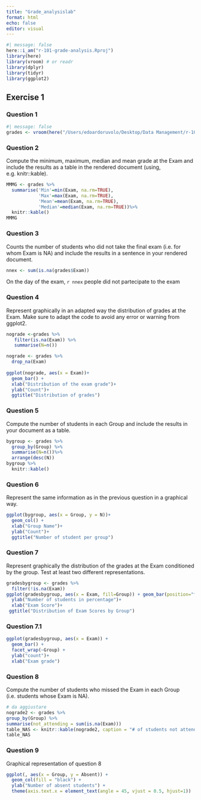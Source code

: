```yaml
---
title: "Grade_analysislab"
format: html
echo: false
editor: visual
---
```


```r
#| message: false
here::i_am("r-101-grade-analysis.Rproj")
library(here)
library(vroom) # or readr
library(dplyr)
library(tidyr)
library(ggplot2)
```

## Exercise 1

### Question 1

```r
#| message: false
grades <- vroom(here("/Users/edoardoruvolo/Desktop/Data Management/r-101-grade-analysis/grades.csv"))
```

### Question 2

Compute the minimum, maximum, median and mean grade at the Exam and include the results as a table in the rendered document (using, e.g. knitr::kable).

```r
MMMG <- grades %>%
  summarise('Min'=min(Exam, na.rm=TRUE), 
            'Max'=max(Exam, na.rm=TRUE), 
            'Mean'=mean(Exam, na.rm=TRUE), 
            'Median'=median(Exam, na.rm=TRUE))%>%
  knitr::kable()
MMMG
```

### Question 3

Counts the number of students who did not take the final exam (i.e. for whom Exam is NA) and include the results in a sentence in your rendered document.

```r
nnex <- sum(is.na(grades$Exam))
```

On the day of the exam, `r nnex` people did not partecipate to the exam

### Question 4

Represent graphically in an adapted way the distribution of grades at the Exam. Make sure to adapt the code to avoid any error or warning from ggplot2.

```r
nograde <-grades %>% 
   filter(is.na(Exam)) %>%
   summarise(N=n())
```

```r
nograde <- grades %>% 
  drop_na(Exam)
  
ggplot(nograde, aes(x = Exam))+ 
  geom_bar() +
  xlab("Distribution of the exam grade")+
  ylab("Count")+
  ggtitle("Distribution of grades")
```

### Question 5

Compute the number of students in each Group and include the results in your document as a table.

```r
bygroup <- grades %>%
  group_by(Group) %>%
  summarise(N=n())%>%
  arrange(desc(N)) 
bygroup %>%
  knitr::kable()
```

### Question 6

Represent the same information as in the previous question in a graphical way.

```r
ggplot(bygroup, aes(x = Group, y = N))+ 
  geom_col() +
  xlab("Group Name")+
  ylab("Count")+
  ggtitle("Number of student per group")
```

### Question 7

Represent graphically the distribution of the grades at the Exam conditioned by the group. Test at least two different representations.

```r
gradesbygroup <- grades %>%
  filter(!is.na(Exam))
ggplot(gradesbygroup, aes(x = Exam, fill=Group)) + geom_bar(position="fill") +
  ylab("Number of students in percentage")+
  xlab("Exam Score")+
 ggtitle("Distribution of Exam Scores by Group")
```
### Question 7.1 
```r
ggplot(gradesbygroup, aes(x = Exam)) +
  geom_bar() +
  facet_wrap(~Group) +
  ylab("count")+
  xlab("Exam grade")
```

### Question 8 
Compute the number of students who missed the Exam in each Group (i.e. students whose Exam is NA).
```r
# da aggiustare
nograde2 <- grades %>%
group_by(Group) %>%
summarise(not_attending = sum(is.na(Exam)))
table_NAS <- knitr::kable(nograde2, caption = "# of students not attending the exam")
table_NAS
```
### Question 9
Graphical representation of question 8
```r
ggplot(, aes(x = Group, y = Absent)) +
  geom_col(fill = "black") +
  ylab("Number of absent students") +
  theme(axis.text.x = element_text(angle = 45, vjust = 0.5, hjust=1))

```


```r
```
